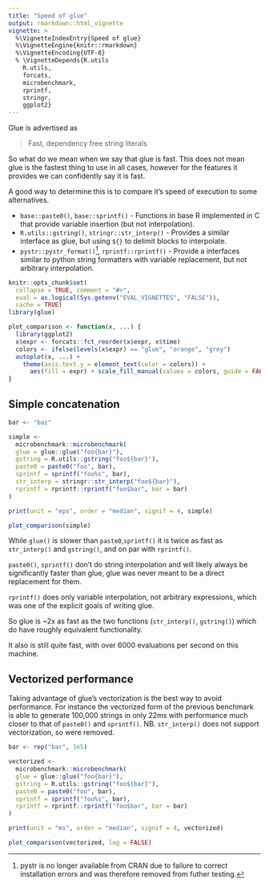 ```yaml
---
title: "Speed of glue"
output: rmarkdown::html_vignette
vignette: >
  %\VignetteIndexEntry{Speed of glue}
  %\VignetteEngine{knitr::rmarkdown}
  %\VignetteEncoding{UTF-8}
  % \VignetteDepends{R.utils
    R.utils,
    forcats,
    microbenchmark,
    rprintf,
    stringr,
    ggplot2}
---
```


Glue is advertised as

> Fast, dependency free string literals

So what do we mean when we say that glue is fast. This does not mean glue is
the fastest thing to use in all cases, however for the features it provides we
can confidently say it is fast.

A good way to determine this is to compare it's speed of execution to some alternatives.

- `base::paste0()`, `base::sprintf()` - Functions in base R implemented in C
  that provide variable insertion (but not interpolation).
- `R.utils::gstring()`, `stringr::str_interp()` - Provides a similar interface
  as glue, but using `${}` to delimit blocks to interpolate.
- `pystr::pystr_format()`[^1], `rprintf::rprintf()` - Provide a interfaces similar
  to python string formatters with variable replacement, but not arbitrary
  interpolation.

```r
knitr::opts_chunk$set(
  collapse = TRUE, comment = "#>",
  eval = as.logical(Sys.getenv("EVAL_VIGNETTES", "FALSE")),
  cache = TRUE)
library(glue)
```

```r
plot_comparison <- function(x, ...) {
  library(ggplot2)
  x$expr <- forcats::fct_reorder(x$expr, x$time)
  colors <- ifelse(levels(x$expr) == "glue", "orange", "grey")
  autoplot(x, ...) +
    theme(axis.text.y = element_text(color = colors)) +
      aes(fill = expr) + scale_fill_manual(values = colors, guide = FALSE)
}
```

## Simple concatenation

```r
bar <- "baz"

simple <-
  microbenchmark::microbenchmark(
  glue = glue::glue("foo{bar}"),
  gstring = R.utils::gstring("foo${bar}"),
  paste0 = paste0("foo", bar),
  sprintf = sprintf("foo%s", bar),
  str_interp = stringr::str_interp("foo${bar}"),
  rprintf = rprintf::rprintf("foo$bar", bar = bar)
)

print(unit = "eps", order = "median", signif = 4, simple)

plot_comparison(simple)
```

While `glue()` is slower than `paste0`,`sprintf()` it is
twice as fast as `str_interp()` and `gstring()`, and on par with `rprintf()`.

`paste0()`, `sprintf()` don't do string interpolation and will likely always be
significantly faster than glue, glue was never meant to be a direct replacement
for them.

`rprintf()` does only variable interpolation, not arbitrary expressions, which
was one of the explicit goals of writing glue.

So glue is ~2x as fast as the two functions (`str_interp()`, `gstring()`) which do have
roughly equivalent functionality.

It also is still quite fast, with over 6000 evaluations per second on this machine.

## Vectorized performance

Taking advantage of glue's vectorization is the best way to avoid performance.
For instance the vectorized form of the previous benchmark is able to generate
100,000 strings in only 22ms with performance much closer to that of
`paste0()` and `sprintf()`. NB. `str_interp()` does not support
vectorization, so were removed.

```r
bar <- rep("bar", 1e5)

vectorized <-
  microbenchmark::microbenchmark(
  glue = glue::glue("foo{bar}"),
  gstring = R.utils::gstring("foo${bar}"),
  paste0 = paste0("foo", bar),
  sprintf = sprintf("foo%s", bar),
  rprintf = rprintf::rprintf("foo$bar", bar = bar)
)

print(unit = "ms", order = "median", signif = 4, vectorized)

plot_comparison(vectorized, log = FALSE)
```

[^1]: pystr is no longer available from CRAN due to failure to correct
installation errors and was therefore removed from futher testing.
